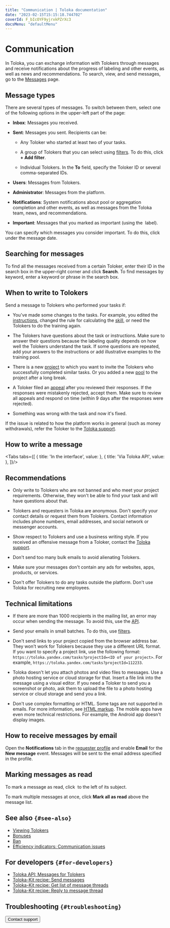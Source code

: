 ```yaml
---
title: "Communication | Toloka documentation"
date: "2023-02-15T15:15:18.744702"
coverId: F_bIcOYF9yjrxkPZrXc3
docsMenu: "defaultMenu"
---
```



# Communication

In Toloka, you can exchange information with Tolokers through messages and receive notifications about the progress of labeling and other events, as well as news and recommendations. To search, view, and send messages, go to the [Messages](https://platform.toloka.ai/requester/messages) page.

## Message types

There are several types of messages. To switch between them, select one of the following options in the upper-left part of the page:

- **Inbox**: Messages you received.

- **Sent**: Messages you sent. Recipients can be:

    - Any Toloker who started at least two of your tasks.

    - A group of Tolokers that you can select using [filters](/docs/guide/filters). To do this, click **+ Add filter**.

    - Individual Tolokers. In the **To** field, specify the Toloker ID or several comma-separated IDs.

- **Users**: Messages from Tolokers.

- **Administrator**: Messages from the platform.

- **Notifications**: System notifications about pool or aggregation completion and other events, as well as messages from the Toloka team, news, and recommendations.

- **Important**: Messages that you marked as important (using the <img src="https://tlkfrontprod.azureedge.net/portal-production/static/uploaded/images/1675425181749/1675425181749_original_svg.svg" alt="" /> label).

<Note mode="note" title="Note">

You can specify which messages you consider important. To do this, click <img src="https://tlkfrontprod.azureedge.net/portal-production/static/uploaded/images/1675425185465/1675425185465_original_svg.svg" alt="" /> under the message date.

</Note>

## Searching for messages

To find all the messages received from a certain Toloker, enter their ID in the search box in the upper-right corner and click **Search**.
To find messages by keyword, enter a keyword or phrase in the search box.

## When to write to Tolokers

Send a message to Tolokers who performed your tasks if:

- You've made some changes to the tasks. For example, you edited the [instructions](/docs/glossary#instructions), changed the rule for calculating the [skill](/docs/glossary#skill), or need the Tolokers to do the training again.

- The Tolokers have questions about the task or instructions. Make sure to answer their questions because the labeling quality depends on how well the Tolokers understand the task. If some questions are repeated, add your answers to the instructions or add illustrative examples to the training pool.

- There is a new [project](/docs/glossary#project) to which you want to invite the Tolokers who successfully completed similar tasks. Or you added a new [pool](/docs/glossary#pool) to the project after a long break.

- A Toloker filed an [appeal](/docs/guide/accept#appeal) after you reviewed their responses. If the responses were mistakenly rejected, accept them. Make sure to review all appeals and respond on time (within 9 days after the responses were rejected).

- Something was wrong with the task and now it's fixed.

<Note mode="note" title="Note">

If the issue is related to how the platform works in general (such as money withdrawals), refer the Toloker to the [Toloka support](/docs/guide/troubleshooting/support?form-source=guide-messaging).

</Note>

## How to write a message

<Tabs tabs={[
  { title: 'In the interface', value: <MessagingList1/> },
  { title: 'Via Toloka API', value: <MessagingList2/> },
]}/>

## Recommendations

- Only write to Tolokers who are not banned and who meet your project requirements. Otherwise, they won't be able to find your task and will have questions about that.

- Tolokers and requesters in Toloka are anonymous. Don't specify your contact details or request them from Tolokers. Contact information includes phone numbers, email addresses, and social network or messenger accounts.

- Show respect to Tolokers and use a business writing style. If you received an offensive message from a Toloker, contact the [Toloka support](/docs/guide/troubleshooting/support?form-source=guide-messaging).

- Don't send too many bulk emails to avoid alienating Tolokers.

- Make sure your messages don't contain any ads for websites, apps, products, or services.

- Don't offer Tolokers to do any tasks outside the platform. Don't use Toloka for recruiting new employees.

## Technical limitations

- If there are more than 1000 recipients in the mailing list, an error may occur when sending the message. To avoid this, use the [API](https://toloka.ai/docs/api/api-reference/#tag--message-thread).

- Send your emails in small batches. To do this, use [filters](/docs/guide/filters).

- Don't send links to your project copied from the browser address bar. They won't work for Tolokers because they use a different URL format. If you want to specify a project link, use the following format: `https://toloka.yandex.com/tasks?projectId=<ID of your project>`. For example, `https://toloka.yandex.com/tasks?projectId=112233`.

- Toloka doesn't let you attach photos and video files to messages. Use a photo hosting service or cloud storage for that. Insert a file link into the message using a visual editor. If you need a Toloker to send you a screenshot or photo, ask them to upload the file to a photo hosting service or cloud storage and send you a link.

- Don't use complex formatting or HTML. Some tags are not supported in emails. For more information, see [HTML markup](/docs/guide/instruction#html). The mobile apps have even more technical restrictions. For example, the Android app doesn't display images.

## How to receive messages by email

Open the **Notifications** tab in the [requester profile](https://platform.toloka.ai/requester/profile) and enable **Email** for the **New message** event. Messages will be sent to the email address specified in the profile.

## Marking messages as read

To mark a message as read, click <img src="https://tlkfrontprod.azureedge.net/portal-production/static/uploaded/images/1675425185041/1675425185041_original_svg.svg" alt="" /> to the left of its subject.

To mark multiple messages at once, click **Mark all as read** above the message list.

## See also `{#see-also}`

- [Viewing Tolokers](/docs/guide/users)
- [Bonuses](/docs/guide/bonus)
- [Ban](/docs/guide/ban?form-source=guide-messaging)
- [Efficiency indicators: Communication issues](/docs/guide/efficiency-metrics/communication)

## For developers `{#for-developers}`

- [Toloka API: Messages for Tolokers](https://toloka.ai/docs/api/api-reference/#tag--message-thread)
- [Toloka-Kit recipe: Send messages](/docs/toloka-kit/recipes/send-messages)
- [Toloka-Kit recipe: Get list of message threads](/docs/toloka-kit/recipes/get-message-threads)
- [Toloka-Kit recipe: Reply to message thread](/docs/toloka-kit/recipes/reply-to-message-thread)

## Troubleshooting `{#troubleshooting}`

<FaqNotify/>

<Button themeColor="light" view="default" size="l" type="link" url="/docs/guide/troubleshooting/support?form-source=guide-messaging">Contact support</Button>
